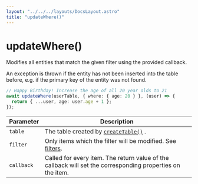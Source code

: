 ```yaml
---
layout: "../../../layouts/DocsLayout.astro"
title: "updateWhere()"
---
```


# updateWhere()

Modifies all entities that match the given filter using the provided callback.

An exception is thrown if the entity has not been inserted into the table before,
e.g. if the primary key of the entity was not found.

```ts
// Happy Birthday! Increase the age of all 20 year olds to 21
await updateWhere(userTable, { where: { age: 20 } }, (user) => {
  return { ...user, age: user.age + 1 };
});
```

| Parameter  | Description                                                                                                |
| ---------- | ---------------------------------------------------------------------------------------------------------- |
| `table`    | The table created by [`createTable()`](/docs/reference/createTable) .                                      |
| `filter`   | Only items which the filter will be modified. See [filters](/docs/filters).                                |
| `callback` | Called for every item. The return value of the callback will set the corresponding properties on the item. |
